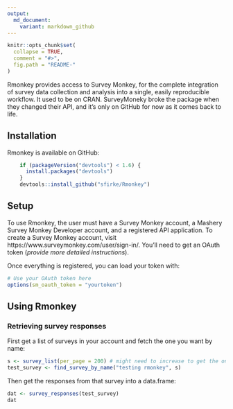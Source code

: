 ```yaml
---
output:
  md_document:
    variant: markdown_github
---
```


<!-- README.md is generated from README.Rmd. Please edit that file -->

```r
knitr::opts_chunk$set(
  collapse = TRUE,
  comment = "#>",
  fig.path = "README-"
)
```


Rmonkey provides access to Survey Monkey, for the complete integration of survey data collection and analysis into a single, easily reproducible workflow.  It used to be on CRAN.  SurveyMoneky broke the package when they changed their API, and it's only on GitHub for now as it comes back to life.

## Installation

Rmonkey is available on GitHub:

```r
    if (packageVersion("devtools") < 1.6) {
      install.packages("devtools")
    }
    devtools::install_github("sfirke/Rmonkey")
```

## Setup

To use Rmonkey, the user must have a Survey Monkey account, a Mashery Survey Monkey Developer account, and a registered API application. To create a Survey Monkey account, visit https://www.surveymonkey.com/user/sign-in/.  You'll need to get an OAuth token (*provide more detailed instructions*).

Once everything is registered, you can load your token with:
```r
# Use your OAuth token here
options(sm_oauth_token = "yourtoken")
```


## Using Rmonkey

### Retrieving survey responses

First get a list of surveys in your account and fetch the one you want by name:
```r
s <- survey_list(per_page = 200) # might need to increase to get the one you're looking for if your survey is really old and you give a lot of surveys
test_survey <- find_survey_by_name("testing rmonkey", s)
```

Then get the responses from that survey into a data.frame:
```r
dat <- survey_responses(test_survey)
dat
```




